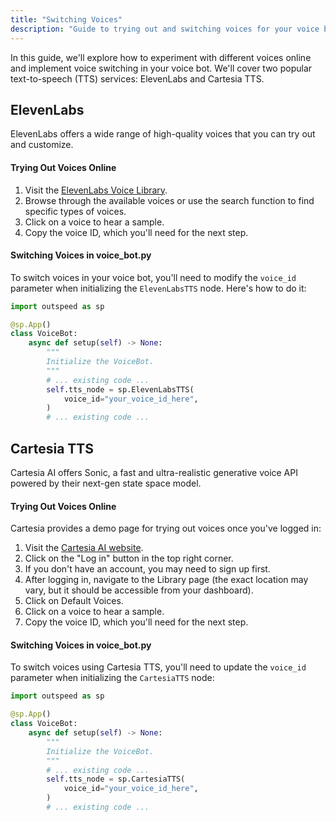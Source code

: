 ```yaml
---
title: "Switching Voices"
description: "Guide to trying out and switching voices for your voice bot."
---
```


In this guide, we'll explore how to experiment with different voices online and implement voice switching in your voice bot. We'll cover two popular text-to-speech (TTS) services: ElevenLabs and Cartesia TTS.

## **ElevenLabs**

ElevenLabs offers a wide range of high-quality voices that you can try out and customize.

#### **Trying Out Voices Online**

1. Visit the [ElevenLabs Voice Library](https://elevenlabs.io/voice-library).
2. Browse through the available voices or use the search function to find specific types of voices.
3. Click on a voice to hear a sample.
4. Copy the voice ID, which you'll need for the next step.

#### **Switching Voices in voice_bot.py**

To switch voices in your voice bot, you'll need to modify the `voice_id` parameter when initializing the `ElevenLabsTTS` node. Here's how to do it:

```python
import outspeed as sp

@sp.App()
class VoiceBot:
    async def setup(self) -> None:
        """
        Initialize the VoiceBot.
        """
        # ... existing code ...
        self.tts_node = sp.ElevenLabsTTS(
            voice_id="your_voice_id_here",
        )
        # ... existing code ...
```

## **Cartesia TTS**

Cartesia AI offers Sonic, a fast and ultra-realistic generative voice API powered by their next-gen state space model.

#### **Trying Out Voices Online**

Cartesia provides a demo page for trying out voices once you've logged in:

1. Visit the [Cartesia AI website](https://cartesia.ai/).
2. Click on the "Log in" button in the top right corner.
3. If you don't have an account, you may need to sign up first.
4. After logging in, navigate to the Library page (the exact location may vary, but it should be accessible from your dashboard).
5. Click on Default Voices.
6. Click on a voice to hear a sample.
7. Copy the voice ID, which you'll need for the next step.

#### **Switching Voices in voice_bot.py**

To switch voices using Cartesia TTS, you'll need to update the `voice_id` parameter when initializing the `CartesiaTTS` node:

```python
import outspeed as sp

@sp.App()
class VoiceBot:
    async def setup(self) -> None:
        """
        Initialize the VoiceBot.
        """
        # ... existing code ...
        self.tts_node = sp.CartesiaTTS(
            voice_id="your_voice_id_here",
        )
        # ... existing code ...
```
